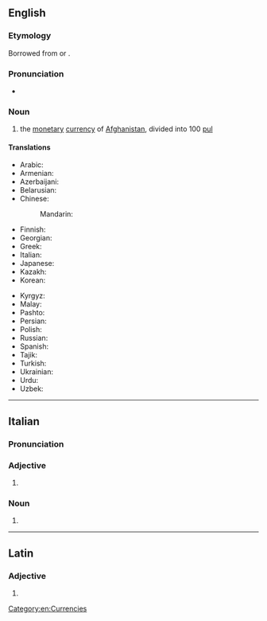 {{also|Afghani}}
==English==

===Etymology===
Borrowed from {{bor|en|ps|افغانۍ|tr=afǧanᶕy}} or {{bor|en|fa|افغانی|tr=afğâni}}.

===Pronunciation===
* {{IPA|en|/æfˈɡɑːni/}}

===Noun===
{{wikipedia|Afghan afghani}}
{{en-noun}}

# the [[monetary]] [[currency]] of [[Afghanistan]], divided into 100 [[pul]]

====Translations====
{{trans-top|national currency of Afghanistan}}
* Arabic: {{t|ar|أَفْغَانِيّ|m}}
* Armenian: {{t|hy|աֆղանի}}
* Azerbaijani: {{t|az|əfqani}}
* Belarusian: {{t|be|афга́ні|m}}
* Chinese:
*: Mandarin: {{t+|cmn|阿富汗尼|tr=āfùhànní}}
* Finnish: {{t+|fi|afgaani}}
* Georgian: {{t|ka|ავღანი}}
* Greek: {{t+|el|αφγάνι}}
* Italian: {{t+|it|afghani|m}}
* Japanese: {{t|ja|アフガニ|tr=afugani}}
* Kazakh: {{t|kk|ауғани}}
* Korean: {{t|ko|아프가니}}
{{trans-mid}}
* Kyrgyz: {{t|ky|афгани}}
* Malay: {{t|ms|afghani}}
* Pashto: {{t+|ps|افغانۍ|f|tr=afǧanᶕy}}
* Persian: {{t+|fa|افغانی|tr=afğâni}}
* Polish: {{t+|pl|afgani|m|n}}
* Russian: {{t+|ru|афга́ни|m}}
* Spanish: {{t+|es|afgani|m}}
* Tajik: {{t|tg|афғонӣ}}
* Turkish: {{t|tr|afgani}}
* Ukrainian: {{t|uk|афга́ні|m}}
* Urdu: {{t|ur|افغانی|tr=afġānī}}
* Uzbek: {{t|uz|afgʻoni}}
{{trans-bottom}}

[[Category:en:Currencies]]

----

==Italian==

===Pronunciation===
{{it-pr|afghàni}}

===Adjective===
{{head|it|adjective form}}

# {{adj form of|it|afghano||m|p}}

===Noun===
{{head|it|noun form|g=m-p}}

# {{plural of|it|afghano}}

----

==Latin==

===Adjective===
{{la-adj-form|afghanī}}

# {{inflection of|la|afghanus||nom//voc|m|p|;|gen|m//n|s}}